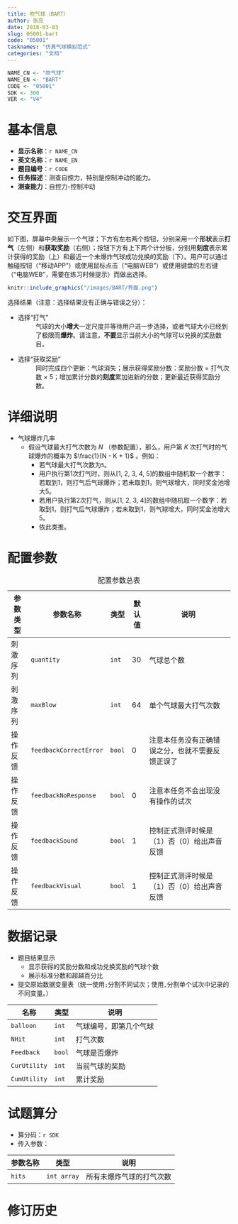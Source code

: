 ```yaml
---
title: 吹气球（BART）
author: 张亮
date: 2018-03-03
slug: 05001-bart
code: "05001"
tasknames: "仿真气球模拟范式"
categories: "文档"
---
```


```r
NAME_CN <- "吹气球"
NAME_EN <- "BART"
CODE <- "05001"
SDK <- 300
VER <- "V4"
```

# 基本信息

* **显示名称**：`r NAME_CN`
* **英文名称**：`r NAME_EN`
* **题目编号**：`r CODE`
* **任务描述**：测查自控力，特别是控制冲动的能力。
* **测查能力**：自控力-控制冲动

# 交互界面

如下图，屏幕中央展示一个气球；下方有左右两个按钮，分别采用一个**形状**表示**打气**（左侧）和**获取奖励**（右侧）；按钮下方有上下两个计分板，分别用**刻度**表示累计获得的奖励（上）和最近一个未爆炸气球成功兑换的奖励（下）。用户可以通过触碰按钮（“移动APP”）或使用鼠标点击（“电脑WEB”）或使用键盘的左右键（“电脑WEB”，需要在练习时候提示）而做出选择。

```r
knitr::include_graphics("/images/BART/界面.png")
```

选择结果（注意：选择结果没有正确与错误之分）：

* 选择“打气”
: 气球的大小**增大**一定尺度并等待用户进一步选择，或者气球大小已经到了极限而**爆炸**。请注意，**不要**显示当前大小的气球可以兑换的奖励数目。

* 选择“获取奖励”
: 同时完成四个更新：气球消失；展示获得奖励分数：奖励分数 $=$ 打气次数 $\times$ 5；增加累计分数的**刻度**累加进新的分数；更新最近获得奖励分数。

# 详细说明

* 气球爆炸几率
    + 假设气球最大打气次数为 $N$ （参数配置），那么，用户第 $K$ 次打气时的气球爆炸的概率为 $\frac{1}{N - K + 1}$ 。例如：
        - 若气球最大打气次数为`5`。
        - 用户执行第1次打气时，则从[1, 2, 3, 4, 5]的数组中随机取一个数字：若取到1，则打气后气球爆炸；若未取到1，则气球增大，同时奖金池增大5。
        - 若用户执行第2次打气，则从[1, 2, 3, 4]的数组中随机取一个数字：若取到1，则打气后气球爆炸；若未取到1，则气球增大，同时奖金池增大5。
        - 依此类推。

# 配置参数

: 配置参数总表

| 参数类型 | 参数名称               | 类型   | 默认值 | 说明                                             |
|----------|------------------------|--------|--------|--------------------------------------------------|
| 刺激序列 | `quantity`             | `int`  | 30     | 气球总个数                                       |
| 刺激序列 | `maxBlow`              | `int`  | 64     | 单个气球最大打气次数                             |
| 操作反馈 | `feedbackCorrectError` | `bool` | 0      | 注意本任务没有正确错误之分，也就不需要反馈正误了 |
| 操作反馈 | `feedbackNoResponse`   | `bool` | 0      | 注意本任务不会出现没有操作的试次                 |
| 操作反馈 | `feedbackSound`        | `bool` | 1      | 控制正式测评时候是（1）否（0）给出声音反馈       |
| 操作反馈 | `feedbackVisual`       | `bool` | 1      | 控制正式测评时候是（1）否（0）给出声音反馈       |

# 数据记录

* 题目结果显示
    + 显示获得的奖励分数和成功兑换奖励的气球个数
    + 展示标准分数和超越百分比
* 提交原始数据变量表（统一使用`;`分割不同试次；使用`,`分割单个试次中记录的不同变量。）

| 名称         | 类型   | 说明                   |
|--------------|--------|------------------------|
| `balloon`    | `int`  | 气球编号，即第几个气球 |
| `NHit`       | `int`  | 打气次数               |
| `Feedback`   | `bool` | 气球是否爆炸           |
| `CurUtility` | `int`  | 当前气球的奖励         |
| `CumUtility` | `int`  | 累计奖励               |

# 试题算分

* 算分码：`r SDK`
* 传入参数：

| 参数名称 | 类型        | 说明                     |
|----------|-------------|--------------------------|
| `hits`   | `int array` | 所有未爆炸气球的打气次数 |

# 修订历史
